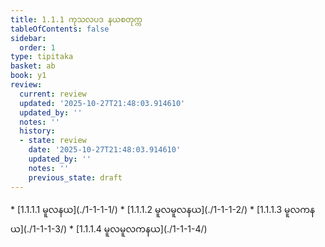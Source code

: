 ```yaml
---
title: 1.1.1 ကုသလပဒ နယစတုက္က
tableOfContents: false
sidebar:
  order: 1
type: tipitaka
basket: ab
book: y1
review:
  current: review
  updated: '2025-10-27T21:48:03.914610'
  updated_by: ''
  notes: ''
  history:
  - state: review
    date: '2025-10-27T21:48:03.914610'
    updated_by: ''
    notes: ''
    previous_state: draft
---
```



<ReviewStatus review={frontmatter.review} showDetails={true} />

<HypothesisAnnotation frontmatter={frontmatter} />

<DynamicBreadcrumb />



<TableOfContents book="y1" section="1.1.1">
* [1.1.1.1 မူလနယ](./1-1-1-1/)
* [1.1.1.2 မူလမူလနယ](./1-1-1-2/)
* [1.1.1.3 မူလကနယ](./1-1-1-3/)
* [1.1.1.4 မူလမူလကနယ](./1-1-1-4/)
</TableOfContents>